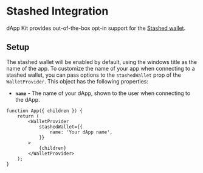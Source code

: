 # Stashed Integration

dApp Kit provides out-of-the-box opt-in support for the [Stashed wallet](../zksend/dapp.mdx).

## Setup

The stashed wallet will be enabled by default, using the windows title as the name of the app. To
customize the name of your app when connecting to a stashed wallet, you can pass options to the
`stashedWallet` prop of the `WalletProvider`. This object has the following properties:

- **`name`** - The name of your dApp, shown to the user when connecting to the dApp.

```tsx
function App({ children }) {
	return (
		<WalletProvider
			stashedWallet={{
				name: 'Your dApp name',
			}}
		>
			{children}
		</WalletProvider>
	);
}
```
